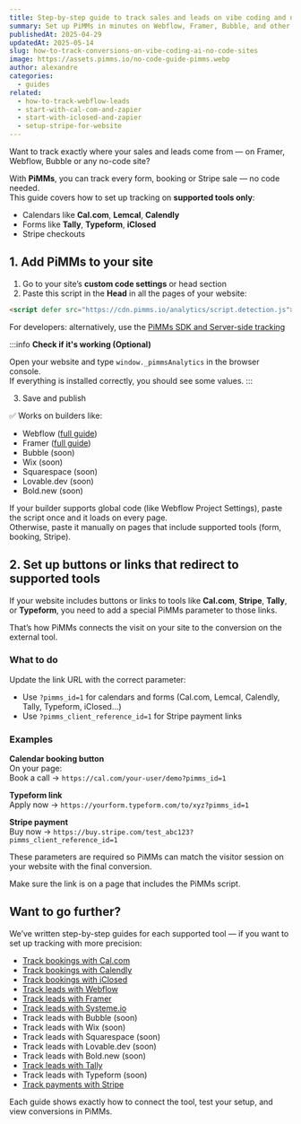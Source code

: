 ```yaml
---
title: Step-by-step guide to track sales and leads on vibe coding and no-code website builders
summary: Set up PiMMs in minutes on Webflow, Framer, Bubble, and other AI or no-code tools — and track every form, calendar, or Stripe checkout with full attribution.
publishedAt: 2025-04-29
updatedAt: 2025-05-14
slug: how-to-track-conversions-on-vibe-coding-ai-no-code-sites
image: https://assets.pimms.io/no-code-guide-pimms.webp
author: alexandre
categories:
  - guides
related:
  - how-to-track-webflow-leads
  - start-with-cal-com-and-zapier
  - start-with-iclosed-and-zapier
  - setup-stripe-for-website
---
```


Want to track exactly where your sales and leads come from — on Framer, Webflow, Bubble or any no-code site?

With **PiMMs**, you can track every form, booking or Stripe sale — no code needed.  
This guide covers how to set up tracking on **supported tools only**:

- Calendars like **Cal.com**, **Lemcal**, **Calendly**
- Forms like **Tally**, **Typeform**, **iClosed**
- Stripe checkouts

## 1. Add PiMMs to your site

1. Go to your site’s **custom code settings** or head section  
2. Paste this script in the **Head** in all the pages of your website:

```html
<script defer src="https://cdn.pimms.io/analytics/script.detection.js"></script>
```

For developers: alternatively, use the [PiMMs SDK and Server-side tracking](/articles/introducing-conversion)

:::info
**Check if it's working (Optional)**

Open your website and type `window._pimmsAnalytics` in the browser console.  
If everything is installed correctly, you should see some values.
:::

3. Save and publish

✅ Works on builders like:
- Webflow ([full guide](/articles/how-to-track-webflow-leads))
- Framer ([full guide](/articles/how-to-track-framer))
- Bubble (soon)
- Wix (soon)
- Squarespace (soon)
- Lovable.dev (soon)
- Bold.new (soon)

If your builder supports global code (like Webflow Project Settings), paste the script once and it loads on every page.  
Otherwise, paste it manually on pages that include supported tools (form, booking, Stripe).

## 2. Set up buttons or links that redirect to supported tools

If your website includes buttons or links to tools like **Cal.com**, **Stripe**, **Tally**, or **Typeform**, you need to add a special PiMMs parameter to those links.

That’s how PiMMs connects the visit on your site to the conversion on the external tool.

### What to do

Update the link URL with the correct parameter:

- Use `?pimms_id=1` for calendars and forms (Cal.com, Lemcal, Calendly, Tally, Typeform, iClosed…)
- Use `?pimms_client_reference_id=1` for Stripe payment links

### Examples

**Calendar booking button**  
On your page:  
Book a call → `https://cal.com/your-user/demo?pimms_id=1`

**Typeform link**  
Apply now → `https://yourform.typeform.com/to/xyz?pimms_id=1`

**Stripe payment**  
Buy now → `https://buy.stripe.com/test_abc123?pimms_client_reference_id=1`

These parameters are required so PiMMs can match the visitor session on your website with the final conversion.

Make sure the link is on a page that includes the PiMMs script.

## Want to go further?

We’ve written step-by-step guides for each supported tool — if you want to set up tracking with more precision:

- [Track bookings with Cal.com](/articles/start-with-cal-com-and-zapier)
- [Track bookings with Calendly](/articles/how-to-track-calendly)
- [Track bookings with iClosed](/articles/start-with-iclosed-and-zapier)
- [Track leads with Webflow](/articles/how-to-track-webflow-leads)
- [Track leads with Framer](/articles/how-to-track-framer)
- [Track leads with Systeme.io](/articles/how-to-track-systemeio-sales-and-leads)
- Track leads with Bubble (soon)
- Track leads with Wix (soon)
- Track leads with Squarespace (soon)
- Track leads with Lovable.dev (soon)
- Track leads with Bold.new (soon)
- [Track leads with Tally](/articles/how-to-track-tally)
- Track leads with Typeform (soon)
- [Track payments with Stripe](/articles/setup-stripe-for-website)

Each guide shows exactly how to connect the tool, test your setup, and view conversions in PiMMs.
